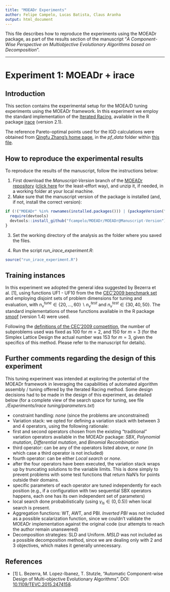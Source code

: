 ```yaml
---
title: "MOEADr Experiments"
author: Felipe Campelo, Lucas Batista, Claus Aranha
output: html_document
---
```


This file describes how to reproduce the experiments using the MOEADr package, as 
part of the results section of the manuscript "_A Component-Wise Perspective on 
Multiobjective Evolutionary Algorithms based on Decomposition_". 

***
# Experiment 1: MOEADr + irace

## Introduction
This section contains the experimental setup for the MOEA/D tuning experiments using the MOEADr framework. In this experiment we employ the standard implementation of the [Iterated Racing](http://iridia.ulb.ac.be/irace/), available in the R package [irace](https://cran.r-project.org/web/packages/irace/index.html) (version 2.1).

The reference Pareto-optimal points used for the IGD calculations were obtained from [Qingfu Zhang's home page](http://dces.essex.ac.uk/staff/qzhang/moeacompetition09.htm), in the *pf_data* folder within [this file](http://dces.essex.ac.uk/staff/qzhang/MOEAcompetition/testproblemsourcecode0904.rar).

## How to reproduce the experimental results
To reproduce the results of the manuscript, follow the instructions below:

1. First download the _Manuscript-Version_ branch of the [MOEADr repository](https://github.com/fcampelo/MOEADr/tree/Manuscript-Version) ([click here](https://github.com/fcampelo/MOEADr/archive/Manuscript-Version.zip) for the least-effort way), and unzip it, if needed, in a working folder at your local machine.  
2. Make sure that the manuscript version of the package is installed (and, if not, install the correct version):

```r
if (!("MOEADr" %in% rownames(installed.packages())) | (packageVersion("MOEADr") != "0.2.0")) {
  require(devtools)
  devtools::install_github("fcampelo/MOEADr/MOEADr@Manuscript-Version")
}
```

3. Set the working directory of the analysis as the folder where you saved the files.

4. Run the script *run_irace_experiment.R*:

```r
source("run_irace_experiment.R")
```

## Training instances
In this experiment we adopted the general idea suggested by Bezerra et al. [1], using functions UF1 - UF10 from the the [CEC'2009 benchmark set](http://dces.essex.ac.uk/staff/qzhang/moeacompetition09.htm) and employing disjoint sets of problem dimensions for tuning and evaluation, with $n_v^{tune} \in \left\{20,\dotsc,60\right\} \backslash n_v^{test}$ and $n_v^{test} \in \left\{30,40,50\right\}$. The standard implementations of these functions available in the R package [smoof](https://cran.r-project.org/web/packages/smoof/index.html) (version 1.4) were used.

Following the [definitions of the CEC'2009 competition](http://dces.essex.ac.uk/staff/qzhang/moeacompetition09.htm), the number of subproblems used was fixed as 100 for $m = 2$, and 150 for $m = 3$ (for the Simplex Lattice Design the actual number was 153 for $m = 3$, given the specifics of this method. Please refer to the manuscript for details).


## Further comments regarding the design of this experiment
This tuning experiment was intended at exploring the potential of the MOEADr framework in leveraging the capabilities of automated algorithm assembly / tuning offered by the Iterated Racing method. Some design decisions had to be made in the design of this experiment, as detailed below (for a complete view of the search space for tuning, see file _./Experiments/irace tuning/parameters.txt_)

- constraint handling: *none* (since the problems are unconstrained)
- Variation stack: we opted for defining a variation stack with between 3 and 4 operators, using the following rationale:  
- first and second operators chosen from the existing "traditional" variation operators available in the MOEADr package: *SBX*, *Polynomial mutation*, *Differential mutation*, and *Binomial Recombination*  
- third operator: can be any of the operators listed above, or *none* (in which case a third operator is not included)  
- fourth operator: can be either *Local search* or *none*.
- after the four operators have been executed, the variation stack wraps up by truncating solutions to the variable limits. This is done simply to prevent problems with some test functions that return NaN's for points outside their domains.
- specific parameters of each operator are tuned independently for each position (e.g., if a configuration with two sequential SBX operators happens, each one has its own independent set of parameters)  
- local search done probabilistically (using $\gamma_{ls}\in(0,0.5)$) when local search is present.  
- Aggregation functions: WT, AWT, and PBI. *Inverted PBI* was not included as a possible scalarization function, since we couldn't validate the MOEADr implementation against the original code (our attempts to reach the author remain unanswered)
- Decomposition strategies: SLD and Uniform. *MSLD* was not included as a possible decomposition method, since we are dealing only with 2 and 3 objectives, which makes it generally unnecessary.


## References

- [1] L. Bezerra, M. Lopez-Ibanez, T. Stutzle, "Automatic Component-wise Design of Multi-objective Evolutionary Algorithms". DOI: [10.1109/TEVC.2015.2474158](http://dx.doi.org/10.1109/TEVC.2015.2474158).  
